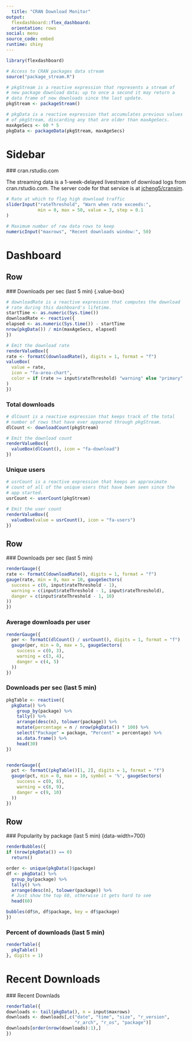---
  title: "CRAN Download Monitor"
output: 
  flexdashboard::flex_dashboard:
  orientation: rows
social: menu
source_code: embed
runtime: shiny
---
  
  ```{r setup, include=FALSE}
library(flexdashboard)

# Access to CRAN packages data stream
source("package_stream.R")

# pkgStream is a reactive expression that represents a stream of
# new package download data; up to once a second it may return a
# data frame of new downloads since the last update.
pkgStream <- packageStream()

# pkgData is a reactive expression that accumulates previous values
# of pkgStream, discarding any that are older than maxAgeSecs.
maxAgeSecs <- 60 * 5 
pkgData <- packageData(pkgStream, maxAgeSecs)
```

Sidebar {.sidebar}
=======================================================================
  
  ### cran.rstudio.com
  
  The streaming data is a 1-week-delayed livestream of download
logs from  cran.rstudio.com. The server code for that service is at [jcheng5/cransim](https://github.com/jcheng5/cransim).


```{r}
# Rate at which to flag high download traffic
sliderInput("rateThreshold", "Warn when rate exceeds:",
            min = 0, max = 50, value = 3, step = 0.1
)

# Maximum number of raw data rows to keep
numericInput("maxrows", "Recent downloads window:", 50)
```


Dashboard
=======================================================================
  
  Row
-----------------------------------------------------------------------
  
  ### Downloads per sec (last 5 min) {.value-box}
  
  ```{r}
# downloadRate is a reactive expression that computes the download
# rate during this dashboard's lifetime.
startTime <- as.numeric(Sys.time())
downloadRate <- reactive({
  elapsed <- as.numeric(Sys.time()) - startTime
  nrow(pkgData()) / min(maxAgeSecs, elapsed)
})

# Emit the download rate
renderValueBox({
  rate <- formatC(downloadRate(), digits = 1, format = "f")
  valueBox(
    value = rate,
    icon = "fa-area-chart",
    color = if (rate >= input$rateThreshold) "warning" else "primary"
  )
})
```

### Total downloads {.value-box}

```{r}
# dlCount is a reactive expression that keeps track of the total
# number of rows that have ever appeared through pkgStream.
dlCount <- downloadCount(pkgStream)

# Emit the download count
renderValueBox({
  valueBox(dlCount(), icon = "fa-download")
})
```

### Unique users {.value-box}

```{r}
# usrCount is a reactive expression that keeps an approximate
# count of all of the unique users that have been seen since the
# app started.
usrCount <- userCount(pkgStream)

# Emit the user count
renderValueBox({
  valueBox(value = usrCount(), icon = "fa-users")
})
```

Row
-----------------------------------------------------------------------
  
  ### Downloads per sec (last 5 min)
  
  ```{r}
renderGauge({
  rate <- formatC(downloadRate(), digits = 1, format = "f")
  gauge(rate, min = 0, max = 10, gaugeSectors(
    success = c(0, input$rateThreshold - 1), 
    warning = c(input$rateThreshold - 1, input$rateThreshold), 
    danger = c(input$rateThreshold - 1, 10)
  ))
})
```

### Average downloads per user

```{r}
renderGauge({
  per <- formatC(dlCount() / usrCount(), digits = 1, format = "f")
  gauge(per, min = 0, max = 5, gaugeSectors(
    success = c(0, 3), 
    warning = c(3, 4), 
    danger = c(4, 5)
  ))
})
```

### Downloads per sec (last 5 min)

```{r}
pkgTable <- reactive({
  pkgData() %>%
    group_by(package) %>%
    tally() %>%
    arrange(desc(n), tolower(package)) %>%
    mutate(percentage = n / nrow(pkgData()) * 100) %>%
    select("Package" = package, "Percent" = percentage) %>%
    as.data.frame() %>%
    head(30)
})


renderGauge({
  pct <- formatC(pkgTable()[1, 2], digits = 1, format = "f")
  gauge(pct, min = 0, max = 10, symbol = '%', gaugeSectors(
    success = c(0, 8), 
    warning = c(8, 9), 
    danger = c(9, 10)
  ))
})
```


Row
-----------------------------------------------------------------------
  
  ### Popularity by package (last 5 min) {data-width=700}
  
  ```{r}
renderBubbles({
  if (nrow(pkgData()) == 0)
    return()
  
  order <- unique(pkgData()$package)
  df <- pkgData() %>%
    group_by(package) %>%
    tally() %>%
    arrange(desc(n), tolower(package)) %>%
    # Just show the top 60, otherwise it gets hard to see
    head(60)
  
  bubbles(df$n, df$package, key = df$package)
})
```

### Percent of downloads (last 5 min) {data-width=340}

```{r}
renderTable({
  pkgTable()
}, digits = 1)

```

Recent Downloads
=======================================================================
  
  ### Recent Downlads
  
  ```{r}
renderTable({
  downloads <- tail(pkgData(), n = input$maxrows)
  downloads <- downloads[,c("date", "time", "size", "r_version", 
                            "r_arch", "r_os", "package")]
  downloads[order(nrow(downloads):1),]
})
```
